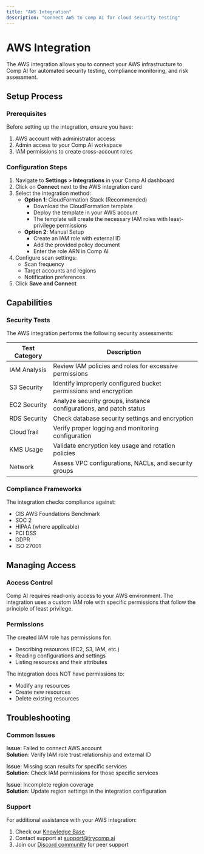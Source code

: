 ```yaml
---
title: "AWS Integration"
description: "Connect AWS to Comp AI for cloud security testing"
---
```


# AWS Integration

The AWS integration allows you to connect your AWS infrastructure to Comp AI for automated security testing, compliance monitoring, and risk assessment.

## Setup Process

### Prerequisites

Before setting up the integration, ensure you have:

1. AWS account with administrator access
2. Admin access to your Comp AI workspace
3. IAM permissions to create cross-account roles

### Configuration Steps

1. Navigate to **Settings > Integrations** in your Comp AI dashboard
2. Click on **Connect** next to the AWS integration card
3. Select the integration method:
   - **Option 1**: CloudFormation Stack (Recommended)
     - Download the CloudFormation template
     - Deploy the template in your AWS account
     - The template will create the necessary IAM roles with least-privilege permissions
   - **Option 2**: Manual Setup
     - Create an IAM role with external ID
     - Add the provided policy document
     - Enter the role ARN in Comp AI
4. Configure scan settings:
   - Scan frequency
   - Target accounts and regions
   - Notification preferences
5. Click **Save and Connect**

## Capabilities

### Security Tests

The AWS integration performs the following security assessments:

| Test Category | Description |
|---------------|-------------|
| IAM Analysis | Review IAM policies and roles for excessive permissions |
| S3 Security | Identify improperly configured bucket permissions and encryption |
| EC2 Security | Analyze security groups, instance configurations, and patch status |
| RDS Security | Check database security settings and encryption |
| CloudTrail | Verify proper logging and monitoring configuration |
| KMS Usage | Validate encryption key usage and rotation policies |
| Network | Assess VPC configurations, NACLs, and security groups |

### Compliance Frameworks

The integration checks compliance against:

- CIS AWS Foundations Benchmark
- SOC 2
- HIPAA (where applicable)
- PCI DSS
- GDPR
- ISO 27001

## Managing Access

### Access Control

Comp AI requires read-only access to your AWS environment. The integration uses a custom IAM role with specific permissions that follow the principle of least privilege.

### Permissions

The created IAM role has permissions for:

- Describing resources (EC2, S3, IAM, etc.)
- Reading configurations and settings
- Listing resources and their attributes

The integration does NOT have permissions to:
- Modify any resources
- Create new resources
- Delete existing resources

## Troubleshooting

### Common Issues

**Issue**: Failed to connect AWS account  
**Solution**: Verify IAM role trust relationship and external ID

**Issue**: Missing scan results for specific services  
**Solution**: Check IAM permissions for those specific services

**Issue**: Incomplete region coverage  
**Solution**: Update region settings in the integration configuration

### Support

For additional assistance with your AWS integration:

1. Check our [Knowledge Base](https://help.trycomp.ai/aws-integration)
2. Contact support at [support@trycomp.ai](mailto:support@trycomp.ai)
3. Join our [Discord community](https://discord.gg/compai) for peer support 